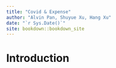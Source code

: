 ```yaml
--- 
title: "Covid & Expense"
author: "Alvin Pan, Shuyue Xu, Hang Xu"
date: "`r Sys.Date()`"
site: bookdown::bookdown_site
---
```


# Introduction

